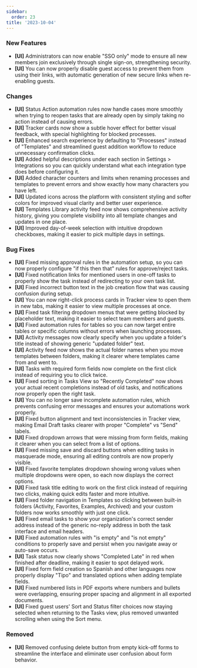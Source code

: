 ```yaml
---
sidebar:
  order: 23
title: '2023-10-04'
---
```


### New Features

- **[UI]** Administrators can now enable "SSO only" mode to ensure all new members join exclusively through single sign-on, strengthening security.
- **[UI]** You can now properly disable guest access to prevent them from using their links, with automatic generation of new secure links when re-enabling guests.

### Changes

- **[UI]** Status Action automation rules now handle cases more smoothly when trying to reopen tasks that are already open by simply taking no action instead of causing errors.
- **[UI]** Tracker cards now show a subtle hover effect for better visual feedback, with special highlighting for blocked processes.
- **[UI]** Enhanced search experience by defaulting to "Processes" instead of "Templates" and streamlined guest addition workflow to reduce unnecessary confirmation clicks.
- **[UI]** Added helpful descriptions under each section in Settings > Integrations so you can quickly understand what each integration type does before configuring it.
- **[UI]** Added character counters and limits when renaming processes and templates to prevent errors and show exactly how many characters you have left.
- **[UI]** Updated icons across the platform with consistent styling and softer colors for improved visual clarity and better user experience.
- **[UI]** Templates Library activity feed now shows comprehensive activity history, giving you complete visibility into all template changes and updates in one place.
- **[UI]** Improved day-of-week selection with intuitive dropdown checkboxes, making it easier to pick multiple days in settings.

### Bug Fixes

- **[UI]** Fixed missing approval rules in the automation setup, so you can now properly configure "if this then that" rules for approve/reject tasks.
- **[UI]** Fixed notification links for mentioned users in one-off tasks to properly show the task instead of redirecting to your own task list.
- **[UI]** Fixed incorrect button text in the job creation flow that was causing confusion during setup.
- **[UI]** You can now right-click process cards in Tracker view to open them in new tabs, making it easier to view multiple processes at once.
- **[UI]** Fixed task filtering dropdown menus that were getting blocked by placeholder text, making it easier to select team members and guests.
- **[UI]** Fixed automation rules for tables so you can now target entire tables or specific columns without errors when launching processes.
- **[UI]** Activity messages now clearly specify when you update a folder's title instead of showing generic "updated folder" text.
- **[UI]** Activity feed now shows the actual folder names when you move templates between folders, making it clearer where templates came from and went to.
- **[UI]** Tasks with required form fields now complete on the first click instead of requiring you to click twice.
- **[UI]** Fixed sorting in Tasks View so "Recently Completed" now shows your actual recent completions instead of old tasks, and notifications now properly open the right task.
- **[UI]** You can no longer save incomplete automation rules, which prevents confusing error messages and ensures your automations work properly.
- **[UI]** Fixed button alignment and text inconsistencies in Tracker view, making Email Draft tasks clearer with proper "Complete" vs "Send" labels.
- **[UI]** Fixed dropdown arrows that were missing from form fields, making it clearer when you can select from a list of options.
- **[UI]** Fixed missing save and discard buttons when editing tasks in masquerade mode, ensuring all editing controls are now properly visible.
- **[UI]** Fixed favorite templates dropdown showing wrong values when multiple dropdowns were open, so each now displays the correct options.
- **[UI]** Fixed task title editing to work on the first click instead of requiring two clicks, making quick edits faster and more intuitive.
- **[UI]** Fixed folder navigation in Templates so clicking between built-in folders (Activity, Favorites, Examples, Archived) and your custom folders now works smoothly with just one click.
- **[UI]** Fixed email tasks to show your organization's correct sender address instead of the generic no-reply address in both the task interface and email headers.
- **[UI]** Fixed automation rules with "is empty" and "is not empty" conditions to properly save and persist when you navigate away or auto-save occurs.
- **[UI]** Task status now clearly shows "Completed Late" in red when finished after deadline, making it easier to spot delayed work.
- **[UI]** Fixed form field creation so Spanish and other languages now properly display "Tipo" and translated options when adding template fields.
- **[UI]** Fixed numbered lists in PDF exports where numbers and bullets were overlapping, ensuring proper spacing and alignment in all exported documents.
- **[UI]** Fixed guest users' Sort and Status filter choices now staying selected when returning to the Tasks view, plus removed unwanted scrolling when using the Sort menu.

### Removed

- **[UI]** Removed confusing delete button from empty kick-off forms to streamline the interface and eliminate user confusion about form behavior.